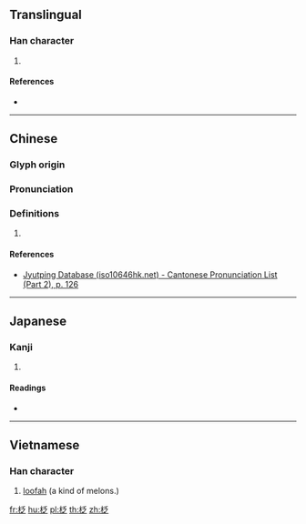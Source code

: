 {{character info/new}}
==Translingual==

===Han character===
{{Han char|rn=75|rad=木|as=05|sn=9|four=42937|canj=DHIO|ids=⿰木乏}}

# {{defn|Han|sort=木05}}

====References====
* {{Han ref|kx=0518.140|dkj=14609|dj=0906.150|hdz=21173.070|uh=67C9|ud=26569|bh=CF5F|bd=53087}}

----

==Chinese==
{{zh-forms}}

===Glyph origin===
{{Han etym}}

===Pronunciation===
{{zh-pron
|m=fán
|c=faan4
|mn=
|mc=y
|oc=y
|cat=
}}

===Definitions===
{{zh-hanzi}}

# {{rfdef|zh}}

====References====
* [http://www.iso10646hk.net/jp/document/download.jsp Jyutping Database (iso10646hk.net) - Cantonese Pronunciation List (Part 2), p. 126]

----

==Japanese==

===Kanji===
{{ja-kanji|grade=|rs=木05}}

# {{defn|lang=ja|sort=木05}}

====Readings====
* {{ja-readings|on=[[はん]] (han), [[ぼん]] (bon), [[へん]] (hen), [[べん]] (ben)|kun=}}

----

==Vietnamese==

===Han character===
{{vi-hantu|rs=木05|mướp}}

# [[loofah]] (a kind of melons.)

[[fr:柉]]
[[hu:柉]]
[[pl:柉]]
[[th:柉]]
[[zh:柉]]